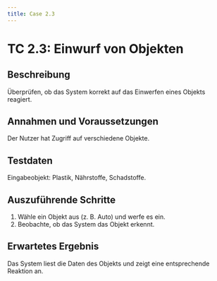 ```yaml
---
title: Case 2.3
---
```




# TC 2.3: Einwurf von Objekten

## Beschreibung
Überprüfen, ob das System korrekt auf das Einwerfen eines Objekts reagiert.

## Annahmen und Voraussetzungen
Der Nutzer hat Zugriff auf verschiedene Objekte.

## Testdaten
Eingabeobjekt: Plastik, Nährstoffe, Schadstoffe.

## Auszuführende Schritte
1. Wähle ein Objekt aus (z. B. Auto) und werfe es ein.
2. Beobachte, ob das System das Objekt erkennt.

## Erwartetes Ergebnis
Das System liest die Daten des Objekts und zeigt eine entsprechende Reaktion an.